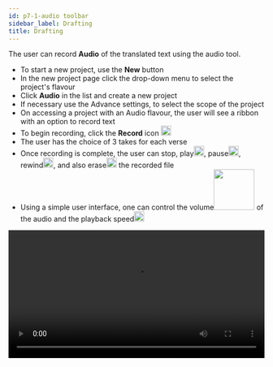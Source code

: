 ```yaml
---
id: p7-1-audio toolbar
sidebar_label: Drafting
title: Drafting
---
```


The user can record **Audio** of the translated text using the audio tool.

- To start a new project, use the **New** button
- In the new project page click the drop-down menu to select the project's flavour
- Click **Audio** in the list and create a new project
- If necessary use the Advance settings, to select the scope of the project
- On accessing a project with an Audio flavour, the user will see a ribbon with an option to record text
- To begin recording, click the **Record** icon <img src="/assets/record.PNG" width="20px" alt=""/>
- The user has the choice of 3 takes for each verse
- Once recording is complete, the user can stop, play<img src="/assets/play.PNG" width="20px" alt=""/>, pause<img src="/assets/pause.PNG" width="20px" alt=""/>, rewind<img src="/assets/rewind." width="20px" alt=""/>, and also erase<img src="/assets/delete.PNG" width="20px" alt=""/> the recorded file
- Using a simple user interface, one can control the volume<img src="/assets/volume.PNG" width="80px" alt=""/> of the audio and the playback speed<img src="/assets/speed.PNG" width="20px" alt=""/>

<video controls src="/0.5.5/en_audio_toolbar.mov" width="100%" type="video/mov"/>


### Recording Toolbar ###

<img src="/0.5.5/en_audio_page.PNG"  width="1000px" alt="audio"/>

To start recording in **Audio** mode, the user will see a black ribbon with tools to help in recording

- The user can control the playback speed with different **speed** settings
- New audio recordings are started by clicking **Record (R)**
- After clicking the record button it will change to a pause button, this will enable the user to pause during recording
- The **Stop (S)** button will stop the recording completely
- A **Rewind (<)** button enables user to go backward in the audio playback and review the recording 
- **Play/Pause (P)** buttons allow the user to start or stop audio while playback
- The **Delete** button enables user to remove selected track/verse of audio from their recordings 
- **Volume** Control button adjusts the volume level of the playback audio
  - It allows the user to increase or decrease the sound by clicking  **+** or **-** button
- The user has the choice of 3 takes **A B C** for each verse, by doble-clicking the user can select the best take for further use 
- The settings feature enables user to customize the choice of microphone/headphone according to their preferences

### How to delete the audio of a verse? ###

- Select the verse that needs to be deleted
- Click on the **Take** that needs to be deleted
- Click on the **Delete** icon

### How to export the Audio file? ###

- Start by selecting the Project you want to  **Export** from the project page 
- Find the three-dot menu at the ened of the project name and click on it	
- In the menu that appears, choose the  **Export** option
- A dialogue box for export settings will open, giving you the following export options 
  - **Verse-wise** (default): This setting exports the project verse by verse
  - **Chapter-wise:** This option exports the entire chapter as one file	
  - **Full Project:** You can export the entire project using this choice it will add all the individual takes in the the project	
<video controls src="/0.5.5/en_audio_toolbar12.mov" width="100%" type="video/mov"/>


### Shortcut Keys for Audio recording ###
- R - Record
- E - Resume Record
- P - Pause Record
- S - Stop Record
- < - Rewind
- Space - pause playback
- Return / Enter - Start Playback
- A , B , C - change Take
- ( + ) Volume Up
- ( - ) Volume Down